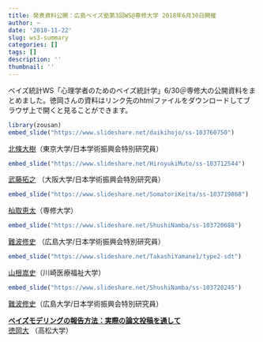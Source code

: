 ```yaml
---
title: 発表資料公開：広島ベイズ塾第3回WS@専修大学 2018年6月30日開催
author: ~
date: '2018-11-22'
slug: ws3-summary
categories: []
tags: []
description: ''
thumbnail: ''
---
```


ベイズ統計WS「心理学者のためのベイズ統計学」6/30＠専修大の公開資料をまとめました。徳岡さんの資料はリンク先のhtmlファイルをダウンロードしてブラウザ上で開くと見ることができます。


```r
library(zousan)
embed_slide("https://www.slideshare.net/daikihojo/ss-103760750")
```
  
 [北條大樹](https://dastatis.github.io/index.html)（東京大学/日本学術振興会特別研究員）  
 
 
```r
embed_slide("https://www.slideshare.net/HiroyukiMuto/ss-103712544")
```
  
[武藤拓之](http://mutopsy.net/) （大阪大学/日本学術振興会特別研究員）  
  
  

```r
embed_slide("https://www.slideshare.net/SomatoriKeita/ss-103719868")
```
  
[杣取恵太](https://ksomatori.github.io/homepage/index.html)（専修大学） 

```r
embed_slide("https://www.slideshare.net/ShushiNamba/ss-103720688")
```

[難波修史](https://sites.google.com/site/hiroshimashushi/home)  （広島大学/日本学術振興会特別研究員）  

```r
embed_slide("https://www.slideshare.net/TakashiYamane1/type2-sdt")
```

[山根嵩史](https://w.kawasaki-m.ac.jp/data/4835/teacherDtl/)（川崎医療福祉大学）  


```r
embed_slide("https://www.slideshare.net/ShushiNamba/ss-103720245")
```


[難波修史](https://sites.google.com/site/hiroshimashushi/home)（広島大学/日本学術振興会特別研究員）

<b>[ベイズモデリングの報告方法：実際の論文投稿を通して](https://osf.io/7cq2d)</b>  
[徳岡大](http://mtokuoka.net/%E3%81%A8%E3%81%A3%E3%81%B7%E3%81%BA%E3%83%BC%E3%81%98/achievement/) （高松大学）